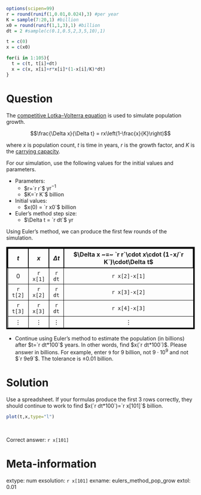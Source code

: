 ```r
options(scipen=99)
r = round(runif(1,0.01,0.024),3) #per year
K = sample(7:20,1) #billion
x0 = round(runif(1,1,3),1) #billion
dt = 2 #sample(c(0.1,0.5,2,3,5,10),1)

t = c(0)
x = c(x0)

for(i in 1:105){
  t = c(t, t[i]+dt)
  x = c(x, x[i]+r*x[i]*(1-x[i]/K)*dt)
}
```


Question
========

The [competitive Lotka–Volterra equation](https://en.wikipedia.org/wiki/Competitive_Lotka%E2%80%93Volterra_equations) is used to simulate population growth.

$$\frac{\Delta x}{\Delta t} = rx\left(1-\frac{x}{K}\right)$$

where $x$ is population count, $t$ is time in years, $r$ is the growth factor, and $K$ is the [carrying capacity](https://en.wikipedia.org/wiki/Carrying_capacity).

For our simulation, use the following values for the initial values and parameters.

* Parameters:
  * $r=`r r`$ $\mathrm{yr^{-1}}$
  * $K=`r K`$ billion
* Initial values:
  * $x(0) = `r x0`$ billion
* Euler's method step size:
  * $\Delta t = `r dt`$ yr

Using Euler's method, we can produce the first few rounds of the simulation.

<style>
table.brd td{
  border: 1px solid black;
  padding: 5px;
  text-align: center;
}
table.brd th{
  border: 2px solid black;
  padding: 5px;
  text-align: center;
}
table.brd {
  border: 3px solid black;
}
</style>

<table class="brd">
  <tr>
    <th>$t$</th>
    <th>$x$</th>
    <th>$\Delta t$</th>
    <th>$\Delta x ~=~ `r r`\cdot x\cdot (1-x/`r K`)\cdot\Delta t$</th>
  </tr>
  <tr>
    <td>0</td>
    <td>`r x[1]`</td>
    <td>`r dt`</td>
    <td>`r x[2]-x[1]`</td>
  </tr>
  <tr>
    <td>`r t[2]`</td>
    <td>`r x[2]`</td>
    <td>`r dt`</td>
    <td>`r x[3]-x[2]`</td>
  </tr>
  <tr>
    <td>`r t[3]`</td>
    <td>`r x[3]`</td>
    <td>`r dt`</td>
    <td>`r x[4]-x[3]`</td>
  </tr>
  <tr>
    <td>$\vdots$</td>
    <td>$\vdots$</td>
    <td>$\vdots$</td>
    <td>$\vdots$</td>
  </tr>
</table>

* Continue using Euler's method to estimate the population (in billions) after $t=`r dt*100`$ years. In other words, find $x(`r dt*100`)$. Please answer in billions. For example, enter `9` for 9 billion, not $9\cdot 10^9$ and not $`r 9e9`$. The tolerance is $\pm 0.01$ billion.

Solution
========

Use a spreadsheet. If your formulas produce the first 3 rows correctly, they should continue to work to find $x(`r dt*100`)=`r x[101]`$ billion.

```r
plot(t,x,type="l")
```
\

Correct answer: `r x[101]`




Meta-information
============
extype: num
exsolution: `r x[101]`
exname: eulers_method_pop_grow
extol: 0.01